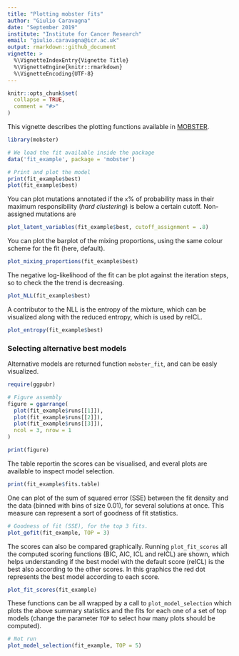 ```yaml
---
title: "Plotting mobster fits"
author: "Giulio Caravagna"
date: "September 2019"
institute: "Institute for Cancer Research"
email: "giulio.caravagna@icr.ac.uk"
output: rmarkdown::github_document
vignette: >
  %\VignetteIndexEntry{Vignette Title}
  %\VignetteEngine{knitr::rmarkdown}
  %\VignetteEncoding{UTF-8}
---
```


```r
knitr::opts_chunk$set(
  collapse = TRUE,
  comment = "#>"
)
```

This vignette describes the plotting functions available in [MOBSTER](https://github.com/caravagn/MOBSTER). 

```r
library(mobster)
```


```r
# We load the fit available inside the package
data('fit_example', package = 'mobster')

# Print and plot the model
print(fit_example$best)
plot(fit_example$best)
```

You can plot mutations annotated if the `x`% of probability mass in their maximum responsibility (*hard clustering*) is below a certain cutoff. Non-assigned mutations are 

```r
plot_latent_variables(fit_example$best, cutoff_assignment = .8)
```

You can plot the barplot of the mixing proportions, using the same colour scheme for the fit (here, default).

```r
plot_mixing_proportions(fit_example$best)
```

The negative log-likelihood of the fit can be plot against the iteration steps, so to check the the trend is decreasing.
```r
plot_NLL(fit_example$best)
```

A contributor to the NLL is the entropy of the mixture, which can be visualized along with  the reduced entropy, which is used by reICL.
```r
plot_entropy(fit_example$best)
```


### Selecting alternative best models<a name="alternative"></a>

Alternative models are returned function `mobster_fit`, and can be easly visualized.


```r
require(ggpubr)

# Figure assembly
figure = ggarrange(
  plot(fit_example$runs[[1]]),
  plot(fit_example$runs[[2]]),
  plot(fit_example$runs[[3]]),
  ncol = 3, nrow = 1
)

print(figure)
```
The table reportin the scores can be visualised, and everal plots are available to inspect model selection.
```r
print(fit_example$fits.table)
```

One can plot of the sum of squared error (SSE) between the fit density and the data (binned with bins of size 0.01), for several solutions at once. This measure can represent a sort of goodness of fit statistics.

```r
# Goodness of fit (SSE), for the top 3 fits.
plot_gofit(fit_example, TOP = 3)
```

The scores can also be compared graphically. Running `plot_fit_scores` all the computed scoring functions (BIC, AIC, ICL and reICL) are shown, which helps understanding if the best model with the default score (reICL) is the best also according to the other scores. In this graphics the red dot represents the best model according to each score.
```r
plot_fit_scores(fit_example)
```


These functions can be all wrapped by a call to `plot_model_selection` which plots the above summary statistics and the fits for each one of a set of top models (change the parameter `TOP` to select how many plots should be computed).
```r
# Not run
plot_model_selection(fit_example, TOP = 5)
```
